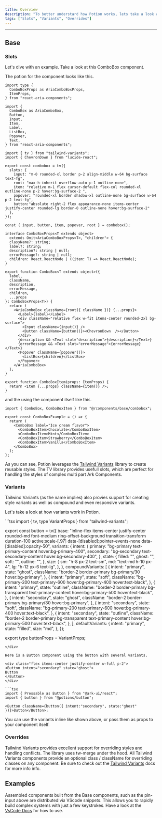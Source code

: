 ```yaml
---
title: Overview
description: "To better understard how Potion works, lets take a look at some examples."
tags: ["Slots", "Variants", "Overrides"]
---
```


---


## Base

### Slots

Let's dive with an example. Take a look at this ComboBox component.

<MdxExample>
  <ComboBoxExample  client:load/>
</MdxExample>


The potion for the component looks like this.

```tsx
import type {
  ComboBoxProps as AriaComboBoxProps,
  ItemProps,
} from "react-aria-components";

import {
  ComboBox as AriaComboBox,
  Button,
  Input,
  Item,
  Label,
  ListBox,
  Popover,
  Text,
} from "react-aria-components";

import { tv } from "tailwind-variants";
import { ChevronDown } from "lucide-react";

export const combobox = tv({
  slots: {
    input: "m-0 rounded-xl border p-2 align-middle w-64 bg-surface text-fg",
    root: "max-h-inherit overflow-auto p-1 outline-none",
    item: "relative m-1 flex cursor-default flex-col rounded-xl outline-none p-2 hover:bg-surface-2 ",
    popover: "rounded-xl border shadow-xl outline-none bg-surface w-64 p-2 text-fg",
    button:"absolute right-2 flex appearance-none items-center justify-center rounded-lg border-0 outline-none hover:bg-surface-2"
  },
});

const { input, button, item, popover, root } = combobox();

interface ComboBoxProps<T extends object>
  extends Omit<AriaComboBoxProps<T>, "children"> {
  className?: string;
  label?: string;
  description?: string | null;
  errorMessage?: string | null;
  children: React.ReactNode | ((item: T) => React.ReactNode);
}

export function ComboBox<T extends object>({
  label,
  className,
  description,
  errorMessage,
  children,
  ...props
}: ComboBoxProps<T>) {
  return (
    <AriaComboBox className={root({ className })} {...props}>
      <Label>{label}</Label>
      <div className="relative flex w-fit items-center rounded-2xl bg-surface">
        <Input className={input()} />
        <Button className={button()}><ChevronDown  /></Button>
      </div>
      {description && <Text slot="description">{description}</Text>}
      {errorMessage && <Text slot="errorMessage">{errorMessage}</Text>}
      <Popover className={popover()}>
        <ListBox>{children}</ListBox>
      </Popover>
    </AriaComboBox>
  );
}

export function ComboBoxItem(props: ItemProps) {
  return <Item {...props} className={item()} />;
}

```

and the using the component itself like this.

```tsx
import { ComboBox, ComboBoxItem } from "@/components/base/combobox";

export const ComboBoxExample = () => {
  return (
    <ComboBox label="Ice cream flavor">
      <ComboBoxItem>Chocolate</ComboBoxItem>
      <ComboBoxItem>Mint</ComboBoxItem>
      <ComboBoxItem>Strawberry</ComboBoxItem>
      <ComboBoxItem>Vanilla</ComboBoxItem>
    </ComboBox>
  );
};

```
As you can see, Potion leverages the <a target="_blank" rel="noopener noreferrer" href="https://www.tailwind-variants.org/">Tailwind Variants</a> library to create reusable styles. The TV library provides usefull slots, which are perfect for handling the styles of complex multi part Ark Components.

### Variants

Tailwind Variants (as the name implies) also provies support for creating style variants as well as compound and even responsive variants.

Let's take a look at how variants work in Potion.

<div class="max-h-96 overflow-y-auto no-scrollbar">
```tsx
import { tv, type VariantProps } from "tailwind-variants";

export const button = tv({
  base: "inline-flex items-center justify-center rounded-md font-medium ring-offset-background transition-transform duration-100 active:scale-[.97] data-[disabled]:pointer-events-none data-[disabled]:opacity-50",
  variants: {
    intent: {
      primary: "bg-primary text-primary-content hover:bg-primary-400",
      secondary: "bg-secondary text-secondary-content hover:bg-secondary-400",
    },
    state: {
      filled: "",
      ghost: "",
      soft: "",
      outline: "",
    },
    size: {
      sm: "h-8 px-2 text-sm",
      md: "text-md h-10 px-4",
      lg: "h-12 px-6 text-lg",
    },
  },
  compoundVariants: [
    {
      intent: "primary",
      state: "ghost",
      className: "border-2 border-primary bg-primary/30 hover:bg-primary",
    },
    {
      intent: "primary",
      state: "soft",
      className:
        "bg-primary-200 text-primary-600 hover:bg-primary-400 hover:text-black",
    },
    {
      intent: "primary",
      state: "outline",
      className:
        "border-2 border-primary bg-transparent text-primary-content hover:bg-primary-500 hover:text-black",
    },
    {
      intent: "secondary",
      state: "ghost",
      className: "border-2 border-primary bg-primary/30 hover:bg-primary",
    },
    {
      intent: "secondary",
      state: "soft",
      className:
        "bg-primary-200 text-primary-600 hover:bg-primary-400 hover:text-black",
    },
    {
      intent: "secondary",
      state: "outline",
      className:
        "border-2 border-primary bg-transparent text-primary-content hover:bg-primary-500 hover:text-black",
    },
  ],
  defaultVariants: {
    intent: "primary",
    state: "filled",
    size: "md",
  },
});

export type buttonProps = VariantProps<typeof button>;

```
</div>

Here is a Button component using the button with several variants.

<div class="flex items-center justify-center w-full p-2">
<Button intent="secondary" state="ghost">
Button
</Button>
</div>

```tsx
import { Pressable as Button } from "@ark-ui/react";
import { button } from "@potions/button";

<Button className={button({ intent:"secondary", state:"ghost" })}>Button</Button>;
```

You can use the variants inline like shown above, or pass them as props to your component itself.


### Overrides

Tailwind Variants provides excellent support for overriding styles and handling conflicts. The library uses tw-merge under the hood.
All Tailwind Variants components provide an optional class / className for overriding classes on any component.
Be sure to check out the <a target="_blank" rel="noopener noreferrer" href="https://www.tailwind-variants.org/docs/overriding-styles">Tailwind Variants</a> docs for more info info.

## Examples

Assembled components built from the Base components, such as the pin-input above are distributed via VScode snippets. This allows you to rapidly build complex systems with just a few keystrokes. Have a look at the [VsCode Docs](/docs/getting-started/vsc#snippets) for how to use.